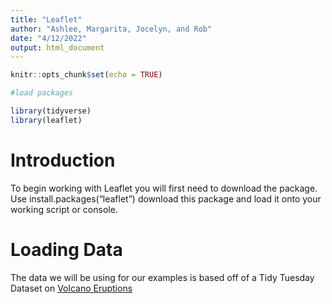 ```yaml
---
title: "Leaflet"
author: "Ashlee, Margarita, Jocelyn, and Rob"
date: "4/12/2022"
output: html_document
---
```


```r
knitr::opts_chunk$set(echo = TRUE)

#load packages 

library(tidyverse)
library(leaflet)


```

# Introduction 
To begin working with Leaflet you will first need to download the package. Use install.packages("leaflet") download this package and load it onto your working script or console. 

# Loading Data 
The data we will be using for our examples is based off of a Tidy Tuesday Dataset on [Volcano Eruptions](https://github.com/rfordatascience/tidytuesday/blob/master/data/2020/2020-05-12/readme.md)

